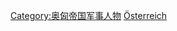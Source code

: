 {{Commonscat|People associated with World War I from Austria-Hungary}}

[[Category:奥匈帝国军事人物|Category:奥匈帝国军事人物]]
[[Category:各國第一次世界大戰人物|Österreich]]